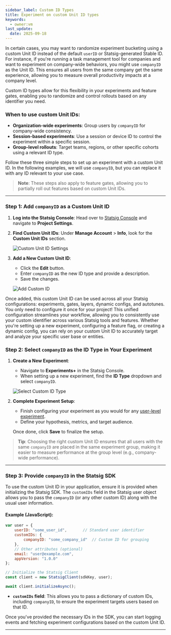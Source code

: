 ```yaml
---
sidebar_label: Custom ID Types 
title: Experiment on custom Unit ID types
keywords:
  - owner:vm
last_update:
  date: 2025-09-18
---
```


In certain cases, you may want to randomize experiment bucketing using a custom Unit ID instead of the default `userID` or Statsig-generated Stable ID. For instance, if you're running a task management tool for companies and want to experiment on company-wide behaviors, you might use `companyID` as the Unit ID. This ensures all users from the same company get the same experience, allowing you to measure overall productivity impacts at a company level.

Custom ID types allow for this flexibility in your experiments and feature gates, enabling you to randomize and control rollouts based on any identifier you need.

### When to use custom Unit IDs:
- **Organization-wide experiments**: Group users by `companyID` for company-wide consistency.
- **Session-based experiments**: Use a session or device ID to control the experiment within a specific session.
- **Group-level rollouts**: Target teams, regions, or other specific cohorts using a relevant ID type.

Follow these three simple steps to set up an experiment with a custom Unit ID. In the following examples, we will use `companyID`, but you can replace it with any ID relevant to your use case.

> **Note**: These steps also apply to feature gates, allowing you to partially roll out features based on custom Unit IDs.

---

### Step 1: Add `companyID` as a Custom Unit ID

1. **Log into the Statsig Console**: Head over to [Statsig Console](https://console.statsig.com/) and navigate to **Project Settings**.
   
2. **Find Custom Unit IDs**: Under **Manage Account** > **Info**, look for the **Custom Unit IDs** section.
    
    ![Custom Unit ID Settings](/img/console-add-custom-id.png)

3. **Add a New Custom Unit ID**:
    - Click the **Edit** button.
    - Enter `companyID` as the new ID type and provide a description.
    - Save the changes.

    ![Add Custom ID](https://user-images.githubusercontent.com/74584483/175827554-8862e10a-4171-4028-9aa4-9f314718b39d.png)

Once added, this custom Unit ID can be used across all your Statsig configurations: experiments, gates, layers, dynamic configs, and autotunes. You only need to configure it once for your project! This unified configuration streamlines your workflow, allowing you to consistently use your custom identifier across various Statsig tools and features. Whether you're setting up a new experiment, configuring a feature flag, or creating a dynamic config, you can rely on your custom Unit ID to accurately target and analyze your specific user base or entities.

### Step 2: Select `companyID` as the ID Type in Your Experiment

1. **Create a New Experiment**:
    - Navigate to **Experiments+** in the Statsig Console.
    - When setting up a new experiment, find the **ID Type** dropdown and select `companyID`.

    ![Select Custom ID Type](https://user-images.githubusercontent.com/74584483/175827625-bc79a7a9-0725-48fd-acf9-686610ea1f6a.png)

2. **Complete Experiment Setup**:
    - Finish configuring your experiment as you would for any [user-level experiment](./abn-tests).
    - Define your hypothesis, metrics, and target audience.
   
    Once done, click **Save** to finalize the setup.

> **Tip**: Choosing the right custom Unit ID ensures that all users with the same `companyID` are placed in the same experiment group, making it easier to measure performance at the group level (e.g., company-wide performance).

---

### Step 3: Provide `companyID` in the Statsig SDK

To use the custom Unit ID in your application, ensure it is provided when initializing the Statsig SDK. The `customIDs` field in the Statsig user object allows you to pass the `companyID` (or any other custom ID) along with the usual user information.

#### Example (JavaScript):

```javascript
var user = {
    userID: "some_user_id",       // Standard user identifier
    customIDs: {
        companyID: "some_company_id"  // Custom ID for grouping
    },
    // Other attributes (optional)
    email: "user@example.com",
    appVersion: "1.0.0"
};

// Initialize the Statsig Client
const client = new StatsigClient(sdkKey, user);

await client.initializeAsync();
```

- **`customIDs` field**: This allows you to pass a dictionary of custom IDs, including `companyID`, to ensure the experiment targets users based on that ID.

Once you've provided the necessary IDs in the SDK, you can start logging events and fetching experiment configurations based on the custom Unit ID.

---
